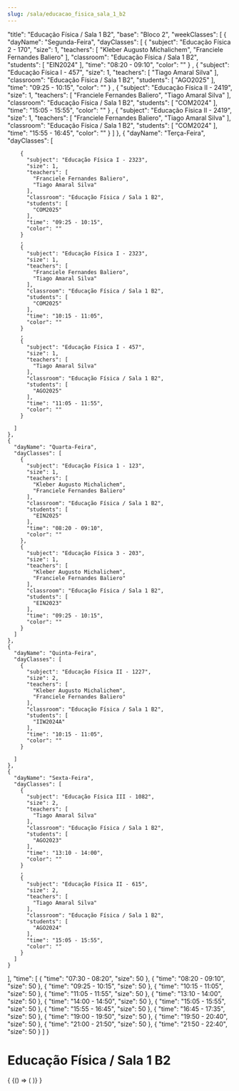 ```yaml
---
slug: /sala/educacao_fisica_sala_1_b2
---
```


  "title": "Educação Física / Sala 1 B2",
  "base": "Bloco 2",
  "weekClasses": [
    {
      "dayName": "Segunda-Feira",
      "dayClasses": [
        {
          "subject": "Educação Física 2 - 170",
          "size": 1,
          "teachers": [
            "Kleber Augusto Michalichem",
            "Franciele Fernandes Baliero"
          ],
          "classroom": "Educação Física / Sala 1 B2",
          "students": [
            "EIN2024"
          ],
          "time": "08:20 - 09:10",
          "color": ""
        }
        ,
        {
          "subject": "Educação Física I - 457",
          "size": 1,
          "teachers": [
            "Tiago Amaral Silva"
          ],
          "classroom": "Educação Física / Sala 1 B2",
          "students": [
            "AGO2025"
          ],
          "time": "09:25 - 10:15",
          "color": ""
        }
        ,
        {
          "subject": "Educação Física II - 2419",
          "size": 1,
          "teachers": [
            "Franciele Fernandes Baliero",
            "Tiago Amaral Silva"
          ],
          "classroom": "Educação Física / Sala 1 B2",
          "students": [
            "COM2024"
          ],
          "time": "15:05 - 15:55",
          "color": ""
        }
        ,
        {
          "subject": "Educação Física II - 2419",
          "size": 1,
          "teachers": [
            "Franciele Fernandes Baliero",
            "Tiago Amaral Silva"
          ],
          "classroom": "Educação Física / Sala 1 B2",
          "students": [
            "COM2024"
          ],
          "time": "15:55 - 16:45",
          "color": ""
        }
      ]
    },
    {
      "dayName": "Terça-Feira",
      "dayClasses": [
        
        {
          "subject": "Educação Física I - 2323",
          "size": 1,
          "teachers": [
            "Franciele Fernandes Baliero",
            "Tiago Amaral Silva"
          ],
          "classroom": "Educação Física / Sala 1 B2",
          "students": [
            "COM2025"
          ],
          "time": "09:25 - 10:15",
          "color": ""
        }
        ,
        {
          "subject": "Educação Física I - 2323",
          "size": 1,
          "teachers": [
            "Franciele Fernandes Baliero",
            "Tiago Amaral Silva"
          ],
          "classroom": "Educação Física / Sala 1 B2",
          "students": [
            "COM2025"
          ],
          "time": "10:15 - 11:05",
          "color": ""
        }
        ,
        {
          "subject": "Educação Física I - 457",
          "size": 1,
          "teachers": [
            "Tiago Amaral Silva"
          ],
          "classroom": "Educação Física / Sala 1 B2",
          "students": [
            "AGO2025"
          ],
          "time": "11:05 - 11:55",
          "color": ""
        }
        
      ]
    },
    {
      "dayName": "Quarta-Feira",
      "dayClasses": [
        {
          "subject": "Educação Física 1 - 123",
          "size": 1,
          "teachers": [
            "Kleber Augusto Michalichem",
            "Franciele Fernandes Baliero"
          ],
          "classroom": "Educação Física / Sala 1 B2",
          "students": [
            "EIN2025"
          ],
          "time": "08:20 - 09:10",
          "color": ""
        },
        {
          "subject": "Educação Física 3 - 203",
          "size": 1,
          "teachers": [
            "Kleber Augusto Michalichem",
            "Franciele Fernandes Baliero"
          ],
          "classroom": "Educação Física / Sala 1 B2",
          "students": [
            "EIN2023"
          ],
          "time": "09:25 - 10:15",
          "color": ""
        }
      ]
    },
    {
      "dayName": "Quinta-Feira",
      "dayClasses": [
        {
          "subject": "Educação Física II - 1227",
          "size": 2,
          "teachers": [
            "Kleber Augusto Michalichem",
            "Franciele Fernandes Baliero"
          ],
          "classroom": "Educação Física / Sala 1 B2",
          "students": [
            "IIW2024A"
          ],
          "time": "10:15 - 11:05",
          "color": ""
        }
        
      ]
    },
    {
      "dayName": "Sexta-Feira",
      "dayClasses": [
        {
          "subject": "Educação Física III - 1082",
          "size": 2,
          "teachers": [
            "Tiago Amaral Silva"
          ],
          "classroom": "Educação Física / Sala 1 B2",
          "students": [
            "AGO2023"
          ],
          "time": "13:10 - 14:00",
          "color": ""
        }
        ,
        {
          "subject": "Educação Física II - 615",
          "size": 2,
          "teachers": [
            "Tiago Amaral Silva"
          ],
          "classroom": "Educação Física / Sala 1 B2",
          "students": [
            "AGO2024"
          ],
          "time": "15:05 - 15:55",
          "color": ""
        }
      ]
    }
  ],
  "time": [
    {
      "time": "07:30 - 08:20",
      "size": 50
    },
    {
      "time": "08:20 - 09:10",
      "size": 50
    },
    {
      "time": "09:25 - 10:15",
      "size": 50
    },
    {
      "time": "10:15 - 11:05",
      "size": 50
    },
    {
      "time": "11:05 - 11:55",
      "size": 50
    },
    {
      "time": "13:10 - 14:00",
      "size": 50
    },
    {
      "time": "14:00 - 14:50",
      "size": 50
    },
    {
      "time": "15:05 - 15:55",
      "size": 50
    },
    {
      "time": "15:55 - 16:45",
      "size": 50
    },
    {
      "time": "16:45 - 17:35",
      "size": 50
    },
    {
      "time": "19:00 - 19:50",
      "size": 50
    },
    {
      "time": "19:50 - 20:40",
      "size": 50
    },
    {
      "time": "21:00 - 21:50",
      "size": 50
    },
    {
      "time": "21:50 - 22:40",
      "size": 50
    }
  ]
}

# Educação Física / Sala 1 B2

<div>
  {
    <BrowserOnly>
      {() => (
        <Grid
          title={data.title}
          weekClasses={data.weekClasses}
          time={data.time}
        />
      )}
    </BrowserOnly>
  }
</div>
